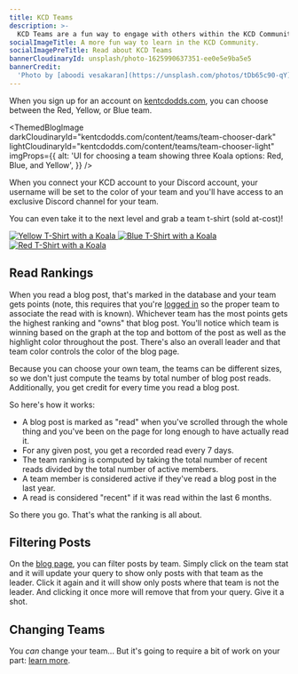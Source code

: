 ```yaml
---
title: KCD Teams
description: >-
  KCD Teams are a fun way to engage with others within the KCD Community.
socialImageTitle: A more fun way to learn in the KCD Community.
socialImagePreTitle: Read about KCD Teams
bannerCloudinaryId: unsplash/photo-1625990637351-ee0e5e9ba5e5
bannerCredit:
  'Photo by [aboodi vesakaran](https://unsplash.com/photos/tDb65c90-qY)'
---
```


When you sign up for an account on [kentcdodds.com](https://kentcdodds.com), you
can choose between the Red, Yellow, or Blue team.

<ThemedBlogImage
  darkCloudinaryId="kentcdodds.com/content/teams/team-chooser-dark"
  lightCloudinaryId="kentcdodds.com/content/teams/team-chooser-light"
  imgProps={{
    alt: 'UI for choosing a team showing three Koala options: Red, Blue, and Yellow',
  }}
/>

When you connect your KCD account to your Discord account, your username will be
set to the color of your team and you'll have access to an exclusive Discord
channel for your team.

You can even take it to the next level and grab a team t-shirt (sold at-cost)!

<div className="flex gap-4">
  <a href="https://cottonbureau.com/p/4AAW9M">
    <img
      src="https://res.cloudinary.com/kentcdodds-com/image/upload/f_auto,q_auto,dpr_2.0,ar_1:1,w_560/v1670441444/kentcdodds.com/content/teams/shirt-yellow"
      alt="Yellow T-Shirt with a Koala"
      style={{aspectRatio: '1/1'}}
    />
  </a>
  <a href="https://cottonbureau.com/p/BT8VUW">
    <img
      src="https://res.cloudinary.com/kentcdodds-com/image/upload/f_auto,q_auto,dpr_2.0,ar_1:1,w_560/v1670441444/kentcdodds.com/content/teams/shirt-blue"
      alt="Blue T-Shirt with a Koala"
      style={{aspectRatio: '1/1'}}
    />
  </a>
  <a href="https://cottonbureau.com/p/6ZE96D">
    <img
      src="https://res.cloudinary.com/kentcdodds-com/image/upload/f_auto,q_auto,dpr_2.0,ar_1:1,w_560/v1670441444/kentcdodds.com/content/teams/shirt-red"
      alt="Red T-Shirt with a Koala"
      style={{aspectRatio: '1/1'}}
    />
  </a>
</div>

## Read Rankings

When you read a blog post, that's marked in the database and your team gets
points (note, this requires that you're [logged in](/login) so the proper team
to associate the read with is known). Whichever team has the most points gets
the highest ranking and "owns" that blog post. You'll notice which team is
winning based on the graph at the top and bottom of the post as well as the
highlight color throughout the post. There's also an overall leader and that
team color controls the color of the blog page.

Because you can choose your own team, the teams can be different sizes, so we
don't just compute the teams by total number of blog post reads. Additionally,
you get credit for every time you read a blog post.

So here's how it works:

- A blog post is marked as "read" when you've scrolled through the whole thing
  and you've been on the page for long enough to have actually read it.
- For any given post, you get a recorded read every 7 days.
- The team ranking is computed by taking the total number of recent reads
  divided by the total number of active members.
- A team member is considered active if they've read a blog post in the last
  year.
- A read is considered "recent" if it was read within the last 6 months.

So there you go. That's what the ranking is all about.

## Filtering Posts

On the [blog page](/blog), you can filter posts by team. Simply click on the
team stat and it will update your query to show only posts with that team as the
leader. Click it again and it will show only posts where that team is not the
leader. And clicking it once more will remove that from your query. Give it a
shot.

## Changing Teams

You _can_ change your team... But it's going to require a bit of work on your
part: [learn more](https://github.com/kentcdodds/kentcdodds.com/issues/68).
